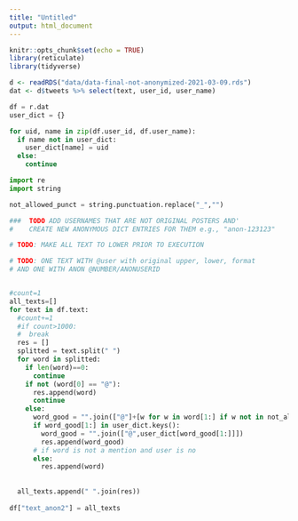 ```yaml
---
title: "Untitled"
output: html_document
---
```


```r
knitr::opts_chunk$set(echo = TRUE)
library(reticulate)
library(tidyverse)
```

```r
d <- readRDS("data/data-final-not-anonymized-2021-03-09.rds")
dat <- d$tweets %>% select(text, user_id, user_name)
```


```python
df = r.dat
user_dict = {}
```

```python
for uid, name in zip(df.user_id, df.user_name):
  if name not in user_dict:
    user_dict[name] = uid
  else:
    continue
```


```python
import re
import string

not_allowed_punct = string.punctuation.replace("_","")

###  TODO ADD USERNAMES THAT ARE NOT ORIGINAL POSTERS AND'
#    CREATE NEW ANONYMOUS DICT ENTRIES FOR THEM e.g., "anon-123123"

# TODO: MAKE ALL TEXT TO LOWER PRIOR TO EXECUTION

# TODO: ONE TEXT WITH @user with original upper, lower, format
# AND ONE WITH ANON @NUMBER/ANONUSERID


#count=1
all_texts=[]
for text in df.text:
  #count+=1
  #if count>1000:
  #  break
  res = []
  splitted = text.split(" ")
  for word in splitted:
    if len(word)==0:
      continue
    if not (word[0] == "@"):
      res.append(word)
      continue
    else:
      word_good = "".join(["@"]+[w for w in word[1:] if w not in not_allowed_punct])
      if word_good[1:] in user_dict.keys():
        word_good = "".join(["@",user_dict[word_good[1:]]])
        res.append(word_good)
      # if word is not a mention and user is no
      else:
        res.append(word)
        
        
  all_texts.append(" ".join(res))
  
df["text_anon2"] = all_texts
```
